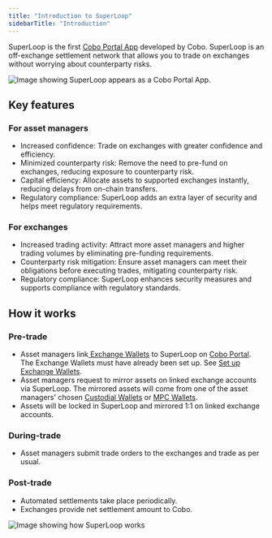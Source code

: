 ```yaml
---
title: "Introduction to SuperLoop"
sidebarTitle: "Introduction"
---
```


SuperLoop is the first [Cobo Portal App](/en/portal/portal-apps/introduction) developed by Cobo. SuperLoop is an off-exchange settlement network that allows you to trade on exchanges without worrying about counterparty risks.

<img src="/en/images/portal-apps/superloop/superloop-in-app-store.png" className="screenshot_modal" alt="Image showing SuperLoop appears as a Cobo Portal App."/>

## Key features

### For asset managers

- Increased confidence: Trade on exchanges with greater confidence and efficiency.
- Minimized counterparty risk: Remove the need to pre-fund on exchanges, reducing exposure to counterparty risk.
- Capital efficiency: Allocate assets to supported exchanges instantly, reducing delays from on-chain transfers.
- Regulatory compliance: SuperLoop adds an extra layer of security and helps meet regulatory requirements.

### For exchanges

- Increased trading activity: Attract more asset managers and higher trading volumes by eliminating pre-funding requirements.
- Counterparty risk mitigation: Ensure asset managers can meet their obligations before executing trades, mitigating counterparty risk.
- Regulatory compliance: SuperLoop enhances security measures and supports compliance with regulatory standards.

## How it works

### Pre-trade

- Asset managers link[ Exchange Wallets](/en/portal/exchange-wallets/introduction) to SuperLoop on [Cobo Portal](https://portal.cobo.com/login). <Note>The Exchange Wallets must have already been set up. See [Set up Exchange Wallets](/en/portal/exchange-wallets/set-up).</Note>
- Asset managers request to mirror assets on linked exchange accounts via SuperLoop. The mirrored assets will come from one of the asset managers' chosen [Custodial Wallets](/en/portal/custodial-wallets/introduction) or [MPC Wallets](/en/portal/mpc-wallets/introduction).
- Assets will be locked in SuperLoop and mirrored 1:1 on linked exchange accounts.

### During-trade

- Asset managers submit trade orders to the exchanges and trade as per usual.

### Post-trade

- Automated settlements take place periodically.
- Exchanges provide net settlement amount to Cobo.

<img src="/en/images/portal-apps/superloop/superloop-how-it-works.svg" className="screenshot_full_screen" alt="Image showing how SuperLoop works" />